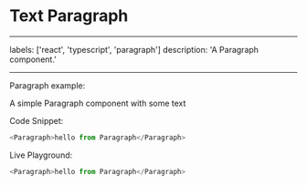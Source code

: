 # Text Paragraph

---

labels: ['react', 'typescript', 'paragraph']
description: 'A Paragraph component.'

---


Paragraph example:

A simple Paragraph component with some text

Code Snippet:

```js
<Paragraph>hello from Paragraph</Paragraph>
```

Live Playground:

```js live
<Paragraph>hello from Paragraph</Paragraph>
```
